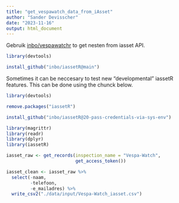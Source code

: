 ```yaml
---
title: "get_vespawatch_data_from_iAsset"
author: "Sander Devisscher"
date: "2023-11-16"
output: html_document
---
```

Gebruik [inbo/vespawatchr](https://github.com/inbo/iassetR) to get nesten 
from iasset API.

```r
library(devtools)

install_github("inbo/iassetR@main")
```

Sometimes it can be neccesary to test new "developmental" iassetR features.
This can be done using the chunck below. 
```r
library(devtools)

remove.packages("iassetR")

install_github("inbo/iassetR@20-pass-credentials-via-sys-env")
```

```r
library(magrittr)
library(readr)
library(dplyr)
library(iassetR)
```

```r
iasset_raw <- get_records(inspection_name = "Vespa-Watch",
                          get_access_token())
```

```r
iasset_clean <- iasset_raw %>% 
  select(-naam, 
         -telefoon,
         -e_mailadres) %>% 
  write_csv2("./data/input/Vespa-Watch_iasset.csv")
```

